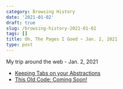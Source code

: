 ```yaml
---
category: Browsing History
date: '2021-01-02'
draft: true
slug: /browsing-history-2021-01-02
tags: []
title: Oh, The Pages I Goed ~ Jan. 2, 2021
type: post
---
```



My trip around the web - Jan. 2, 2021

- [Keeping Tabs on your Abstractions](https://anildash.com/2021/01/03/keeping-tabs-on-your-abstractions/)
- [This Old Code: Coming Soon!](http://thisoldcode.com/)